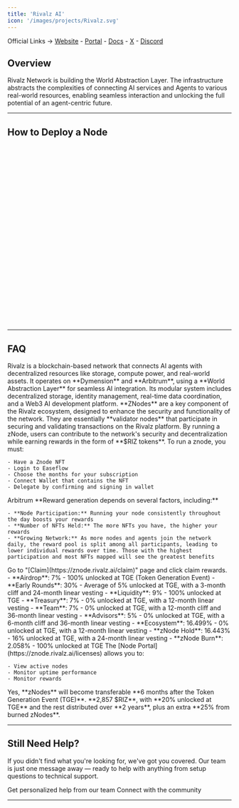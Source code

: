 ```yaml
---
title: 'Rivalz AI'
icon: '/images/projects/Rivalz.svg'
---
```


Official Links → [Website](https://rivalz.ai/) - [Portal](https://znode.rivalz.ai/) - [Docs](https://docs.rivalz.ai/) - [X](https://x.com/Rivalz_AI) - [Discord](https://discord.com/invite/rivalzai)

## Overview

Rivalz Network is building the World Abstraction Layer. The infrastructure abstracts the complexities of connecting AI services and Agents to various real-world resources, enabling seamless interaction and unlocking the full potential of an agent-centric future.

---
## How to Deploy a Node
<Frame caption="">
  <iframe 
    width="100%" 
    height="400" 
    title="Rivalz AI zNode" 
    frameBorder="0" 
    allow="accelerometer; autoplay; clipboard-write; encrypted-media; gyroscope; picture-in-picture" 
    allowFullScreen>
  </iframe>
</Frame>

---

## FAQ
<AccordionGroup>
  <Accordion title="What is Rivalz?">
    Rivalz is a blockchain-based network that connects AI agents with decentralized resources like storage, compute power, and real-world assets. It operates on **Dymension** and **Arbitrum**, using a **World Abstraction Layer** for seamless AI integration. Its modular system includes decentralized storage, identity management, real-time data coordination, and a Web3 AI development platform.
  </Accordion>
  
  <Accordion title="What are Znodes Nodes?">
    **ZNodes** are a key component of the Rivalz ecosystem, designed to enhance the security and functionality of the network. They are essentially **validator nodes** that participate in securing and validating transactions on the Rivalz platform. By running a zNode, users can contribute to the network's security and decentralization while earning rewards in the form of **$RIZ tokens**.
  </Accordion>
  
  <Accordion title="How to setup and run Znodes?">
    To run a znode, you must:
    
    - Have a Znode NFT
    - Login to Easeflow
    - Choose the months for your subscription
    - Connect Wallet that contains the NFT
    - Delegate by confirming and signing in wallet
  </Accordion>
  
  <Accordion title="On what chain is the project running?">
    Arbitrum
  </Accordion>
  
  <Accordion title="How to earn rewards?">
    **Reward generation depends on several factors, including:**
    
    - **Node Participation:** Running your node consistently throughout the day boosts your rewards
    - **Number of NFTs Held:** The more NFTs you have, the higher your rewards
    - **Growing Network:** As more nodes and agents join the network daily, the reward pool is split among all participants, leading to lower individual rewards over time. Those with the highest participation and most NFTs mapped will see the greatest benefits
  </Accordion>
  
  <Accordion title="How do I claim rewards?">
    Go to "[Claim](https://znode.rivalz.ai/claim)" page and click claim rewards.
  </Accordion>
  
  <Accordion title="How is the vesting schedule structured?">
    - **Airdrop**: 7% - 100% unlocked at TGE (Token Generation Event)
    - **Early Rounds**: 30% - Average of 5% unlocked at TGE, with a 3-month cliff and 24-month linear vesting
    - **Liquidity**: 9% - 100% unlocked at TGE
    - **Treasury**: 7% - 0% unlocked at TGE, with a 12-month linear vesting
    - **Team**: 7% - 0% unlocked at TGE, with a 12-month cliff and 36-month linear vesting
    - **Advisors**: 5% - 0% unlocked at TGE, with a 6-month cliff and 36-month linear vesting
    - **Ecosystem**: 16.499% - 0% unlocked at TGE, with a 12-month linear vesting
    - **zNode Hold**: 16.443% - 16% unlocked at TGE, with a 24-month linear vesting
    - **zNode Burn**: 2.058% - 100% unlocked at TGE
  </Accordion>
  
  <Accordion title="Where can I monitor my node?">
    The [Node Portal](https://znode.rivalz.ai/licenses) allows you to:
    
    - View active nodes
    - Monitor uptime performance
    - Monitor rewards
  </Accordion>
  
  <Accordion title="Are the NFTs transferable? If yes, after how long?">
    Yes, **zNodes** will become transferable **6 months after the Token Generation Event (TGE)**.
  </Accordion>
  
  <Accordion title="What are the Znode rewards?">
    **2,857 $RIZ**, with **20% unlocked at TGE** and the rest distributed over **2 years**, plus an extra **25% from burned zNodes**.
  </Accordion>
</AccordionGroup>

---

## Still Need Help?

If you didn't find what you're looking for, we've got you covered. Our team is just one message away — ready to help with anything from setup questions to technical support.

<CardGroup cols={2}>
  <Card title="Open Support Ticket" icon="rectangle-stack" href="https://discord.com/channels/1217243890352914552/1220638161407836241">
    Get personalized help from our team
  </Card>
  <Card title="Join Discord" icon="message-circle" href="https://discord.com/invite/JDkD4EaqcZ">
    Connect with the community
  </Card>
</CardGroup>

--- 